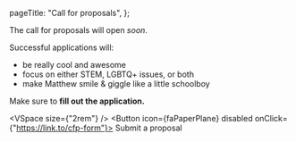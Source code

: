 
  pageTitle: "Call for proposals",
};

The call for proposals will open _soon_.

Successful applications will:

- be really cool and awesome
- focus on either STEM, LGBTQ+ issues, or both
- make Matthew smile & giggle like a little schoolboy

Make sure to **fill out the application.**

<VSpace size={"2rem"} />
<Button icon={faPaperPlane} disabled onClick={"https://link.to/cfp-form"}>
  Submit a proposal
</Button>

